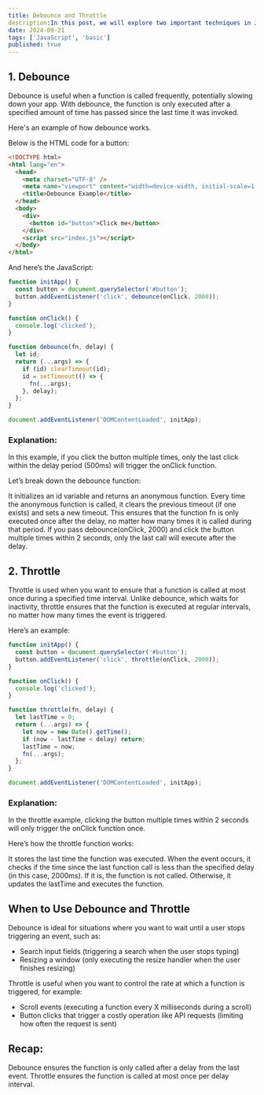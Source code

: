 ```yaml
---
title: Debounce and Throttle
description:In this post, we will explore two important techniques in JavaScript: debounce and throttle. These are useful for optimizing the performance of functions that are triggered frequently, such as scroll, resize, or button click events. We will provide simple examples of both and explain when to use them.
date: 2024-09-21
tags: ['JavaScript', 'basic']
published: true
---
```

## 1. Debounce
Debounce is useful when a function is called frequently, potentially slowing down your app. With debounce, the function is only executed after a specified amount of time has passed since the last time it was invoked.

Here's an example of how debounce works.

Below is the HTML code for a button:

```html
<!DOCTYPE html>
<html lang="en">
  <head>
    <meta charset="UTF-8" />
    <meta name="viewport" content="width=device-width, initial-scale=1.0" />
    <title>Debounce Example</title>
  </head>
  <body>
    <div>
      <button id="button">Click me</button>
    </div>
    <script src="index.js"></script>
  </body>
</html>
```
And here’s the JavaScript:
```js
function initApp() {
  const button = document.querySelector('#button');
  button.addEventListener('click', debounce(onClick, 2000));
}

function onClick() {
  console.log('clicked');
}

function debounce(fn, delay) {
  let id;
  return (...args) => {
    if (id) clearTimeout(id);
    id = setTimeout(() => {
      fn(...args);
    }, delay);
  };
}

document.addEventListener('DOMContentLoaded', initApp);
```
### Explanation:
In this example, if you click the button multiple times, only the last click within the delay period (500ms) will trigger the onClick function.

Let’s break down the debounce function:

It initializes an id variable and returns an anonymous function.
Every time the anonymous function is called, it clears the previous timeout (if one exists) and sets a new timeout.
This ensures that the function fn is only executed once after the delay, no matter how many times it is called during that period.
If you pass debounce(onClick, 2000) and click the button multiple times within 2 seconds, only the last call will execute after the delay.

## 2. Throttle
Throttle is used when you want to ensure that a function is called at most once during a specified time interval. Unlike debounce, which waits for inactivity, throttle ensures that the function is executed at regular intervals, no matter how many times the event is triggered.

Here’s an example:

```js
function initApp() {
  const button = document.querySelector('#button');
  button.addEventListener('click', throttle(onClick, 2000));
}

function onClick() {
  console.log('clicked');
}

function throttle(fn, delay) {
  let lastTime = 0;
  return (...args) => {
    let now = new Date().getTime();
    if (now - lastTime < delay) return;
    lastTime = now;
    fn(...args);
  };
}

document.addEventListener('DOMContentLoaded', initApp);
```
### Explanation:
In the throttle example, clicking the button multiple times within 2 seconds will only trigger the onClick function once.

Here’s how the throttle function works:

It stores the last time the function was executed.
When the event occurs, it checks if the time since the last function call is less than the specified delay (in this case, 2000ms). If it is, the function is not called. Otherwise, it updates the lastTime and executes the function.

## When to Use Debounce and Throttle
Debounce is ideal for situations where you want to wait until a user stops triggering an event, such as:
+ Search input fields (triggering a search when the user stops typing)
+ Resizing a window (only executing the resize handler when the user finishes resizing)

Throttle is useful when you want to control the rate at which a function is triggered, for example:
+ Scroll events (executing a function every X milliseconds during a scroll)
+ Button clicks that trigger a costly operation like API requests (limiting how often the request is sent)

## Recap:
Debounce ensures the function is only called after a delay from the last event.
Throttle ensures the function is called at most once per delay interval.
